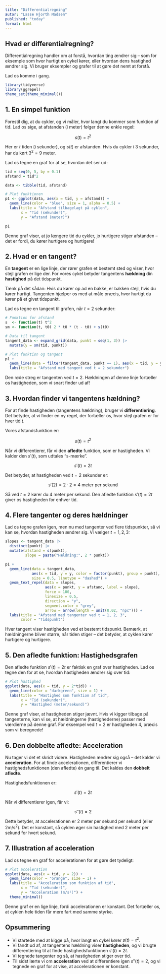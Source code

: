 ```yaml
---
title: "Differentialregning"
autor: "Lasse Hjorth Madsen"
published: "today"
format: html
---
```


## Hvad er differentialregning?

Differentialregning handler om at forstå, hvordan ting ændrer sig -- som for eksemple som hvor hurtigt en cykel kører, eller hvordan dens hastighed ændrer sig. Vi bruger eksempler og grafer til at gøre det nemt at forstå.

Lad os komme i gang.

```r
library(tidyverse)
library(ggrepel)
theme_set(theme_minimal())
```

## 1. En simpel funktion

Forestil dig, at du cykler, og vi måler, hvor langt du kommer som funktion af tid. Lad os sige, at afstanden (i meter) følger denne enkle regel:

$$s(t) = t^2$$

Her er $t$ tiden (i sekunder), og $s(t)$ er afstanden. Hvis du cykler i 3 sekunder, har du kørt $3^2 = 9$ meter.

Lad os tegne en graf for at se, hvordan det ser ud:

```r
tid = seq(0, 5, by = 0.1)
afstand = tid^2

data <- tibble(tid, afstand)

# Plot funktionen
p1 <- ggplot(data, aes(x = tid, y = afstand)) +
  geom_line(color = "blue", size = 1, alpha = 0.5) +
  labs(title = "Afstand tilbagelagt på cyklen",
       x = "Tid (sekunder)",
       y = "Afstand (meter)")

p1
```

Denne graf viser, at jo længere tid du cykler, jo hurtigere stiger afstanden -- det er fordi, du kører hurtigere og hurtigere!

## 2. Hvad er en tangent?

En **tangent** er en lige linje, der rører grafen et bestemt sted og viser, hvor stejl grafen er lige der. For vores cykel betyder tangentens **hældning** din **hastighed** på det tidspunkt.

Tænk på det sådan: Hvis du kører op ad en bakke, er bakken stejl, hvis du kører hurtigt. Tangenten hjælper os med at måle præcis, hvor hurtigt du kører på et givet tidspunkt.

Lad os tegne en tangent til grafen, når $t = 2$ sekunder:

```r
# Funktion for afstand
s  <- function(t) t^2
sm <- function(t, t0) 2 * t0 * (t - t0) + s(t0) 

# Data til tangent
tangent_data <- expand_grid(data, punkt = seq(1, 3)) |> 
  mutate(y = sm(tid, punkt))

# Plot funktion og tangent
p1 +
  geom_line(data = filter(tangent_data, punkt == 1), aes(x = tid, y = y), color = "red", size = 0.1, linetype = "dashed") +
  labs(title = "Afstand med tangent ved t = 2 sekunder") 
```

Den røde streg er tangenten ved $t=2$. Hældningen af denne linje fortæller os hastigheden, som vi snart finder ud af!

## 3. Hvordan finder vi tangentens hældning?

For at finde hastigheden (tangentens hældning), bruger vi **differentiering**. Det betyder, at vi finder en ny regel, der fortæller os, hvor stejl grafen er for hver tid $t$.

Vores afstandsfunktion er:

$$ s(t) = t^2 $$

Når vi differentierer, får vi den **afledte** funktion, som er hastigheden. Vi kalder den $s'(t)$, som udtales "s-mærke".

$$ s'(t) = 2t $$

Det betyder, at hastigheden ved $t = 2$ sekunder er:

$$ s'(2) = 2 \cdot 2 = 4 \text{ meter per sekund} $$

Så ved $t=2$ kører du 4 meter per sekund. Den afledte funktion $s'(t)=2t$ giver os hastigheden for enhver tid.

## 4. Flere tangenter og deres hældninger

Lad os tegne grafen igen, men nu med tangenter ved flere tidspunkter, så vi kan se, hvordan hastigheden ændrer sig. Vi vælger $t=1,2,3$:

```r
slopes <- tangent_data |> 
  distinct(punkt) |> 
  mutate(afstand = s(punkt),
         slope = paste("Hældning:", 2 * punkt))

p1 + 
  geom_line(data = tangent_data, 
            aes(x = tid, y = y, color = factor(punkt), group = punkt),
            size = 0.5, linetype = "dashed") +
  geom_text_repel(data = slopes, 
                  aes(x = punkt, y = afstand, label = slope),
                  force = 100,
                  linesize = 0.5,
                  direction = "y",
                  segment.color = "grey",
                  arrow = arrow(length = unit(0.02, "npc"))) +
  labs(title = "Afstand med tangenter ved t = 1, 2, 3",
       color = "Tidspunkt")
```

Hver tangent viser hastigheden ved et bestemt tidspunkt. Bemærk, at hældningerne bliver større, når tiden stiger -- det betyder, at cyklen kører hurtigere og hurtigere.

## 5. Den afledte funktion: Hastighedsgrafen

Den afledte funktion $s'(t) = 2t$ er faktisk en graf over hastigheden. Lad os tegne den for at se, hvordan hastigheden ændrer sig over tid:

```r
# Plot hastighed
ggplot(data, aes(x = tid, y = 2*tid)) +
  geom_line(color = "darkgreen", size = 1) +
  labs(title = "Hastighed som funktion af tid",
       x = "Tid (sekunder)",
       y = "Hastighed (meter/sekund)") 
```

Denne graf viser, at hastigheden stiger jævnt. Hvis vi kigger tilbage på tangenterne, kan vi se, at hældningerne (hastighederne) passer med værdierne på denne graf. For eksempel ved $t = 2$ er hastigheden 4, præcis som vi beregnede!

## 6. Den dobbelte afledte: Acceleration

Nu tager vi det et skridt videre. Hastigheden ændrer sig også -- det kalder vi **acceleration**. For at finde accelerationen, differentierer vi hastighedsfunktionen (den afledte) én gang til. Det kaldes den **dobbelt afledte**.

Hastighedsfunktionen er:

$$s'(t) = 2t$$

Når vi differentierer igen, får vi:

$$s''(t) = 2$$

Dette betyder, at accelerationen er 2 meter per sekund per sekund (eller $2 \text{m/s}^2$). Det er konstant, så cyklen øger sin hastighed med 2 meter per sekund for hvert sekund.

## 7. Illustration af acceleration

Lad os tegne en graf for accelerationen for at gøre det tydeligt:

```r
# Plot acceleration
ggplot(data, aes(x = tid, y = 2)) +
  geom_line(color = "orange", size = 1) +
  labs(title = "Acceleration som funktion af tid",
       x = "Tid (sekunder)",
       y = "Acceleration (m/s²)") +
  theme_minimal()
```

Denne graf er en lige linje, fordi accelerationen er konstant. Det fortæller os, at cyklen hele tiden får mere fart med samme styrke.

## Opsummering

-   Vi startede med at kigge på, hvor langt en cykel kører $s(t) = t^2$.
-   Vi fandt ud af, at tangentens hældning viser **hastigheden**, og vi brugte differentiering til at finde hastighedsfunktionen $s'(t) = 2t$.
-   Vi tegnede tangenter og så, at hastigheden stiger over tid.
-   Til sidst lærte vi om **acceleration** ved at differentiere igen $s''(t) = 2$, og vi tegnede en graf for at vise, at accelerationen er konstant.

